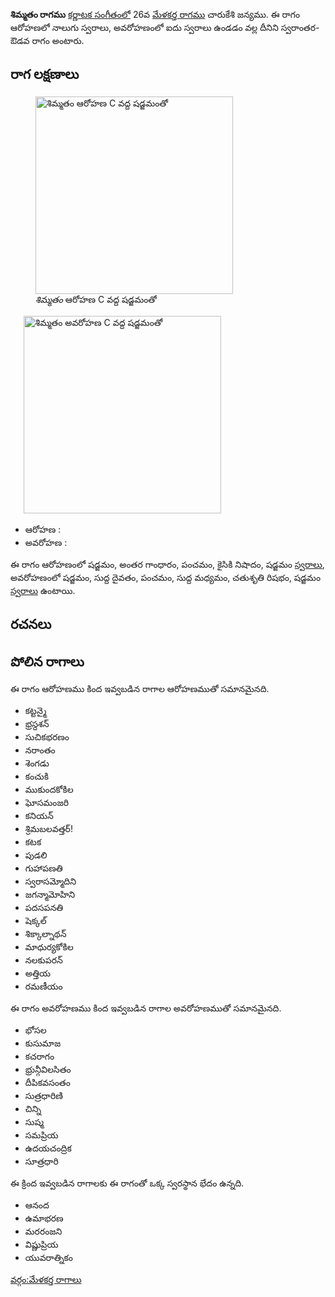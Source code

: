{{Infobox ragam
	| name          	= శిమ్మతం
	| synonym	    	= 
	| mela          	= 
	| chakra        	= 
	| janaka        	= 
	| type          	= స్వరాంతర-ఔడవ
	| arohanam      	= {{svaraC|S|G3|P|N2|S'}} 
	| avarohanam    	= {{svaraC|S'|D1|P|M1|R2|S}}
	| jeeva         	=
	| chhaya        	=
	| nyasa         	=
	| vishesha      	= 
	| equivalent  		= 
}}
{{కర్ణాటక సంగీత రాగాలు}}
'''శిమ్మతం రాగము''' [[కర్ణాటక సంగీతం]]లో 26వ [[మేళకర్త రాగము]] చారుకేశి జన్యము.  ఈ రాగం ఆరోహణలో నాలుగు స్వరాలు, అవరోహణంలో ఐదు స్వరాలు ఉండడం వల్ల దీనిని స్వరాంతర-ఔడవ రాగం అంటారు.


==రాగ లక్షణాలు==
[[Image:simmatam_ar_kb2wiki.png|thumb|right|316px|''శిమ్మతం'' ఆరోహణ C వద్ద షడ్జమంతో]]
	[[Image:simmatam_av_kb2wiki.png|thumb|right|316px|''శిమ్మతం'' అవరోహణ C వద్ద షడ్జమంతో]]

* ఆరోహణ : {{svaraC|S|G3|P|N2|S'}} 
* అవరోహణ : {{svaraC|S'|D1|P|M1|R2|S}}

ఈ రాగం ఆరోహణంలో షడ్జమం, అంతర గాంధారం, పంచమం, కైసికి నిషాదం, షడ్జమం [[స్వరాలు]], అవరోహణంలో షడ్జమం, సుద్ద దైవతం, పంచమం, సుద్ద మధ్యమం, చతుశృతి రిషభం, షడ్జమం [[స్వరాలు]] ఉంటాయి.

==రచనలు==



==పోలిన రాగాలు==
ఈ రాగం ఆరోహణము కింద ఇవ్వబడిన రాగాల ఆరోహణముతో సమానమైనది.
* కట్టన్మై
* భ్రస్దశన్
* సుచికభరణం
* నరాంతం
* శెంగడు
* కంచుకి
* ముకుందకోకిల
* ఘోసమంజరి
* కనియన్
* శ్రిమబలవత్తర్!
* కటక
* పుడలి
* గుహాపణతి
* స్వరాసమ్మోదిని
* జగన్మామోహిని
* పదసపనతి
* షెక్కల్
* శిక్కాల్నాథన్
* మాధుర్యకోకిల
* నలకుపరన్
* అత్తియ
* రమణీయం

ఈ రాగం అవరోహణము కింద ఇవ్వబడిన రాగాల అవరోహణముతో సమానమైనది.
* భోసల
* కుసుమాజ
*  కచరాగం
* భ్రున్గీవిలసితం
* దీపికవసంతం
* సుత్రధారిణి
* చిన్ని
* సుష్మ
* సమప్రియ
* ఉదయచంద్రిక
* సూత్రధారి

ఈ క్రింద ఇవ్వబడిన రాగాలకు ఈ రాగంతో ఒక్క స్వరస్థాన భేదం ఉన్నది.
* ఆనంద
* ఉమాభరణ
* మరరంజని
* విష్ణుప్రియ
* యువరాత్నికం



[[వర్గం:మేళకర్త రాగాలు]]